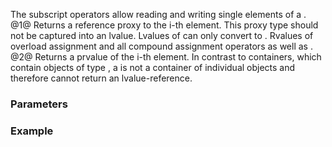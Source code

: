 {{cpp/experimental/simd/title|operator[]}}
{{cpp/experimental/simd/simd/navbar}}
{{dcl begin}}
{{dcl|num=1|since=parallelism_ts_2|1=
reference operator[]( std::size_t i );
}}
{{dcl|num=2|since=parallelism_ts_2|1=
value_type operator[]( std::size_t i ) const;
}}
{{dcl end}}

The subscript operators allow reading and writing single elements of a {{tt|simd}}.
@1@ Returns a reference proxy to the i-th element. This proxy type should not be captured into an lvalue. Lvalues of {{tt|simd::reference}} can only convert to {{tt|value_type}}. Rvalues of {{tt|simd::reference}} overload assignment and all compound assignment operators as well as {{tt|swap}}.
@2@ Returns a prvalue of the i-th element. In contrast to containers, which contain objects of type {{tt|value_type}}, a {{tt|simd}} is not a container of individual objects and therefore cannot return an lvalue-reference.

===Parameters===
{{par begin}}
{{par|i|the element index. Required to be less than {{rlp|size|size()}}}}
{{par end}}

===Example===
{{example
|code=
#include &lt;cstddef&gt;
#include &lt;cstdint&gt;
#include &lt;experimental/simd&gt;
#include &lt;iostream&gt;
namespace stdx = std::experimental;

int main()
{
    const stdx::native_simd&lt;std::int64_t&gt; a = 3;
    for (std::size_t i = 0; i != a.size(); ++i)
        std::cout &lt;&lt; a[i] &lt;&lt; ' ';
    std::cout &lt;&lt; '\n';
}
|p=true
|output=
3 3 3 3 3 3 3 3
}}